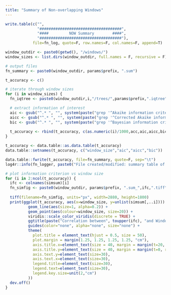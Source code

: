 ```yaml
---
title: "Summary of Non-overlapping Windows"
---
```


```r
write.table(c("",
              "####################################",
              "####         NOW Summary        ####",
              "####################################"),
            file=fn_log, quote=F, row.names=F, col.names=F, append=T)

window_outdir <- paste0(getwd(), "/windows/")
window_sizes <- list.dirs(window_outdir, full.names = F, recursive = F)

# output files
fn_summary <- paste0(window_outdir, params$prefix, ".sum")
```

```r
t_accuracy <- c()

# iterate through window sizes
for (i in window_sizes) {
  fn_iqtree <- paste0(window_outdir,i,"/trees/",params$prefix,".iqtree")

  # extract information of interest
  aic <- gsub("^.* ", "", system(paste("grep '^Akaike information criterion'",fn_iqtree), intern = T))
  aicc <- gsub("^.* ", "", system(paste("grep '^Corrected Akaike information criterion'",fn_iqtree), intern = T))
  bic <- gsub("^.* ", "", system(paste("grep '^Bayesian information criterion'",fn_iqtree), intern = T))
  
  t_accuracy <- rbind(t_accuracy, c(as.numeric(i)/1000,acc,aic,aicc,bic))
}

t_accuracy <- data.table::as.data.table(t_accuracy)
data.table::setnames(t_accuracy, c("window_size","aic","aicc","bic"))

data.table::fwrite(t_accuracy, file=fn_summary, quote=F, sep="\t")
log4r::info(fn_logger, paste0("File created/modified: summary table of NOW (", params$prefix, ".sum)."))

# plot information criterion vs window size
for (i in 2:ncol(t_accuracy)) {
  ifc <- colnames(simsum)[i]
  fn_simfig <- paste0(window_outdir, params$prefix, ".sum_",ifc,".tiff")
  
  tiff(filename=fn_simfig, units="px", width=2880, height=1800)
  print(ggplot(t_accuracy, aes(x=window_size, y=unlist(simsum[,..i]))) +
          geom_line(aes(size=1, alpha=0.2)) +
          geom_point(aes(colour=window_size, size=20)) +
          viridis::scale_color_viridis(discrete = TRUE) +
          ggtitle(paste("Correlation between", toupper(ifc), "and Window Size")) + ylab(toupper(ifc)) + xlab("Window Size (kb)") +
          guides(color="none", alpha="none", size="none") +
          theme(
            plot.title = element_text(hjust = 0.5, size = 50),
            plot.margin = margin(1.25, 1.25, 1.25, 1.25, "cm"),
            axis.title.x=element_text(size = 40, margin = margin(t=20, r=0, b=0, l=0)),
            axis.title.y=element_text(size = 40, margin = margin(t=0, r=20, b=0, l=0)),
            axis.text.y=element_text(size=30),
            axis.text.x=element_text(size=30),
            legend.title=element_text(size=30),
            legend.text=element_text(size=30),
            legend.key.size=unit(2,"cm")
          ))
  dev.off()
}
```